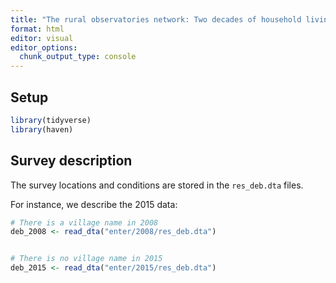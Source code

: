 ```yaml
---
title: "The rural observatories network: Two decades of household living condition data"
format: html
editor: visual
editor_options: 
  chunk_output_type: console
---
```


## Setup

```r
library(tidyverse)
library(haven)
```


## Survey description

The survey locations and conditions are stored in the `res_deb.dta`
files.

For instance, we describe the 2015 data:

```r
# There is a village name in 2008
deb_2008 <- read_dta("enter/2008/res_deb.dta")


# There is no village name in 2015
deb_2015 <- read_dta("enter/2015/res_deb.dta")

```

